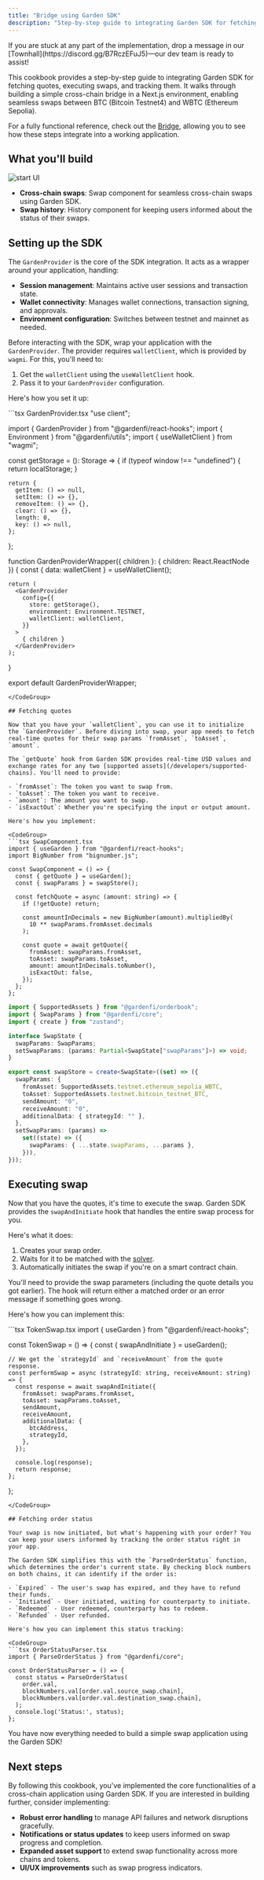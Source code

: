 ```yaml
---
title: "Bridge using Garden SDK"
description: "Step-by-step guide to integrating Garden SDK for fetching quotes, executing swaps, and tracking them"
---
```


<Note>
If you are stuck at any part of the implementation, drop a message in our [Townhall](https://discord.gg/B7RczEFuJ5)—our dev team is ready to assist!
</Note>

This cookbook provides a step-by-step guide to integrating Garden SDK for fetching quotes, executing swaps, and tracking them. It walks through building a simple cross-chain bridge in a Next.js environment, enabling seamless swaps between BTC (Bitcoin Testnet4) and WBTC (Ethereum Sepolia).

For a fully functional reference, check out the [Bridge](https://github.com/gardenfi/demo-app-nextjs), allowing you to see how these steps integrate into a working application.

## What you'll build

![start UI](../images/sdk-demo-app/sdk-demo-app-ui.png)

- **Cross-chain swaps**: Swap component for seamless cross-chain swaps using Garden SDK.
- **Swap history**: History component for keeping users informed about the status of their swaps.

## Setting up the SDK

The `GardenProvider` is the core of the SDK integration. It acts as a wrapper around your application, handling:

- **Session management**: Maintains active user sessions and transaction state.
- **Wallet connectivity**: Manages wallet connections, transaction signing, and approvals.
- **Environment configuration**: Switches between testnet and mainnet as needed.

Before interacting with the SDK, wrap your application with the `GardenProvider`. The provider requires `walletClient`, which is provided by `wagmi`. For this, you'll need to:

1. Get the `walletClient` using the `useWalletClient` hook.
2. Pass it to your `GardenProvider` configuration.

Here's how you set it up:

<CodeGroup>
  ```tsx GardenProvider.tsx
  "use client";

  import { GardenProvider } from "@gardenfi/react-hooks";
  import { Environment } from "@gardenfi/utils";
  import { useWalletClient } from "wagmi";

  const getStorage = (): Storage => {
    if (typeof window !== "undefined") {
      return localStorage;
    }

    return {
      getItem: () => null,
      setItem: () => {},
      removeItem: () => {},
      clear: () => {},
      length: 0,
      key: () => null,
    };
  };

  function GardenProviderWrapper({ children }: { children: React.ReactNode }) {
    const { data: walletClient } = useWalletClient();

    return (
      <GardenProvider
        config={{
          store: getStorage(),
          environment: Environment.TESTNET,
          walletClient: walletClient,
        }}
      >
        { children }
      </GardenProvider>
    );
  }

  export default GardenProviderWrapper;
  ```
</CodeGroup>

## Fetching quotes

Now that you have your `walletClient`, you can use it to initialize the `GardenProvider`. Before diving into swap, your app needs to fetch real-time quotes for their swap params `fromAsset`, `toAsset`, `amount`.

The `getQuote` hook from Garden SDK provides real-time USD values and exchange rates for any two [supported assets](/developers/supported-chains). You'll need to provide:

- `fromAsset`: The token you want to swap from.
- `toAsset`: The token you want to receive.
- `amount`: The amount you want to swap.
- `isExactOut`: Whether you're specifying the input or output amount.

Here's how you implement:

<CodeGroup>
  ```tsx SwapComponent.tsx
  import { useGarden } from "@gardenfi/react-hooks";
  import BigNumber from "bignumber.js";

  const SwapComponent = () => {
    const { getQuote } = useGarden();
    const { swapParams } = swapStore();

    const fetchQuote = async (amount: string) => {
      if (!getQuote) return;

      const amountInDecimals = new BigNumber(amount).multipliedBy(
        10 ** swapParams.fromAsset.decimals
      );

      const quote = await getQuote({
        fromAsset: swapParams.fromAsset,
        toAsset: swapParams.toAsset,
        amount: amountInDecimals.toNumber(),
        isExactOut: false,
      });
    };
  };
  ```
  ```ts SwapStore.ts
  import { SupportedAssets } from "@gardenfi/orderbook";
  import { SwapParams } from "@gardenfi/core";
  import { create } from "zustand";

  interface SwapState {
    swapParams: SwapParams;
    setSwapParams: (params: Partial<SwapState["swapParams"]>) => void;
  }

  export const swapStore = create<SwapState>((set) => ({
    swapParams: {
      fromAsset: SupportedAssets.testnet.ethereum_sepolia_WBTC,
      toAsset: SupportedAssets.testnet.bitcoin_testnet_BTC,
      sendAmount: "0",
      receiveAmount: "0",
      additionalData: { strategyId: "" },
    },
    setSwapParams: (params) =>
      set((state) => ({
        swapParams: { ...state.swapParams, ...params },
      })),
  }));
  ```
</CodeGroup>

## Executing swap

Now that you have the quotes, it's time to execute the swap. Garden SDK provides the `swapAndInitiate` hook that handles the entire swap process for you.

Here's what it does:
1. Creates your swap order.
2. Waits for it to be matched with the [solver](/home/fundamentals/core-concepts/solvers).
3. Automatically initiates the swap if you're on a smart contract chain.

You'll need to provide the swap parameters (including the quote details you got earlier). The hook will return either a matched order or an error message if something goes wrong.

Here's how you can implement this:

<CodeGroup>
  ```tsx TokenSwap.tsx
  import { useGarden } from "@gardenfi/react-hooks";

  const TokenSwap = () => {
    const { swapAndInitiate } = useGarden();

    // We get the `strategyId` and `receiveAmount` from the quote response.
    const performSwap = async (strategyId: string, receiveAmount: string) => {
      const response = await swapAndInitiate({
        fromAsset: swapParams.fromAsset,
        toAsset: swapParams.toAsset,
        sendAmount,
        receiveAmount,
        additionalData: {
          btcAddress,
          strategyId,
        },
      });

      console.log(response);
      return response;
    };
  };
  ```
</CodeGroup>

## Fetching order status

Your swap is now initiated, but what's happening with your order? You can keep your users informed by tracking the order status right in your app.

The Garden SDK simplifies this with the `ParseOrderStatus` function, which determines the order's current state. By checking block numbers on both chains, it can identify if the order is:

- `Expired` - The user's swap has expired, and they have to refund their funds.
- `Initiated` - User initiated, waiting for counterparty to initiate.
- `Redeemed` - User redeemed, counterparty has to redeem.
- `Refunded` - User refunded.

Here's how you can implement this status tracking:

<CodeGroup>
  ```tsx OrderStatusParser.tsx
  import { ParseOrderStatus } from "@gardenfi/core";

  const OrderStatusParser = () => {
    const status = ParseOrderStatus(
      order.val,
      blockNumbers.val[order.val.source_swap.chain],
      blockNumbers.val[order.val.destination_swap.chain],
    );
    console.log('Status:', status);
  };
  ```
</CodeGroup>

<Check>
  You have now everything needed to build a simple swap application using the Garden SDK!
</Check>

## Next steps

By following this cookbook, you've implemented the core functionalities of a cross-chain application using Garden SDK. If you are interested in building further, consider implementing:

- **Robust error handling** to manage API failures and network disruptions gracefully.
- **Notifications or status updates** to keep users informed on swap progress and completion.
- **Expanded asset support** to extend swap functionality across more chains and tokens.
- **UI/UX improvements** such as swap progress indicators.

